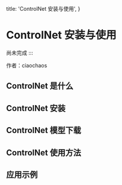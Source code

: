   title: 'ControlNet 安装与使用',
}


# ControlNet 安装与使用

尚未完成
:::

作者：ciaochaos


## ControlNet 是什么


## ControlNet 安装


## ControlNet 模型下载


## ControlNet 使用方法



## 应用示例